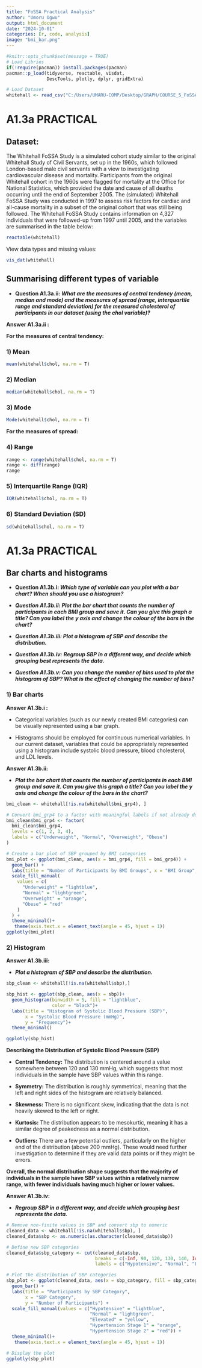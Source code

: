 ```yaml
---
title: "FoSSA Practical Analysis"
author: "Umoru Ogwu"
output: html_document
date: "2024-10-01"
categories: [r, code, analysis]
image: "bmi_bar.png"
---
```


```r
#knitr::opts_chunk$set(message = TRUE)
# Load Libries
if(!require(pacman)) install.packages(pacman)
pacman::p_load(tidyverse, reactable, visdat,
               DescTools, plotly, dplyr, gridExtra)

# Load Dataset
whitehall <- read_csv("C:/Users/UMARU-COMP/Desktop/GRAPH/COURSE_5_FoSSA/Datasets/Whitehall_fossa(in).csv")
```

# **A1.3a PRACTICAL**

## **Dataset:**

The Whitehall FoSSA Study is a simulated cohort study similar to the original Whitehall Study of Civil Servants, set up in the 1960s, which followed London-based male civil servants with a view to investigating cardiovascular disease and mortality. Participants from the original Whitehall cohort in the 1960s were flagged for mortality at the Office for National Statistics, which provided the date and cause of all deaths occurring until the end of September 2005. The (simulated) Whitehall FoSSA Study was conducted in 1997 to assess risk factors for cardiac and all-cause mortality in a subset of the original cohort that was still being followed. The Whitehall FoSSA Study contains information on 4,327 individuals that were followed-up from 1997 until 2005, and the variables are summarised in the table below:

```r
reactable(whitehall)
```

View data types and missing values:

```r
vis_dat(whitehall)
```

## Summarising different types of variable

-   **Question A1.3a.ii: *What are the measures of central tendency (mean, median and mode) and the measures of spread (range, interquartile range and standard deviation) for the measured cholesterol of participants in our dataset (using the chol variable)?***

**Answer A1.3a.ii :**

**For the measures of central tendency:**

### 1) Mean

```r
mean(whitehall$chol, na.rm = T)
```

### 2) Median

```r
median(whitehall$chol, na.rm = T)
```

### 3) Mode

```r
Mode(whitehall$chol, na.rm = T)
```

**For the measures of spread:**

### 4) Range

```r
range <- range(whitehall$chol, na.rm = T)
range <- diff(range)
range
```

### 5) Interquartile Range (IQR)

```r
IQR(whitehall$chol, na.rm = T)
```

### 6) Standard Deviation (SD)

```r
sd(whitehall$chol, na.rm = T)
```

# **A1.3a PRACTICAL**

## Bar charts and histograms

-   **Question A1.3b.i: *Which type of variable can you plot with a bar chart? When should you use a histogram?***

-   ***Question A1.3b.ii: Plot the bar chart that counts the number of participants in each BMI group and save it. Can you give this graph a title? Can you label the y axis and change the colour of the bars in the chart?***

-   ***Question A1.3b.iii: Plot a histogram of SBP and describe the distribution.***

-   ***Question A1.3b.iv:*** ***Regroup SBP in a different way, and decide which grouping best represents the data.***

-   ***Question A1.3b.v: Can you change the number of bins used to plot the histogram of SBP? What is the effect of changing the number of bins?***

### 1) Bar charts

**Answer A1.3b.i :**

-   Categorical variables (such as our newly created BMI categories) can be visually represented using a bar graph.

-   Histograms should be employed for continuous numerical variables. In our current dataset, variables that could be appropriately represented using a histogram include systolic blood pressure, blood cholesterol, and LDL levels.

**Answer A1.3b.ii:**

-   ***Plot the bar chart that counts the number of participants in each BMI group and save it. Can you give this graph a title? Can you label the y axis and change the colour of the bars in the chart?***

```r
bmi_clean <- whitehall[!is.na(whitehall$bmi_grp4), ]

# Convert bmi_grp4 to a factor with meaningful labels if not already done
bmi_clean$bmi_grp4 <- factor(
  bmi_clean$bmi_grp4,
  levels = c(1, 2, 3, 4),
  labels = c("Underweight", "Normal", "Overweight", "Obese")
)

# Create a bar plot of SBP grouped by BMI categories
bmi_plot <- ggplot(bmi_clean, aes(x = bmi_grp4, fill = bmi_grp4)) +
  geom_bar() +
  labs(title = "Number of Participants by BMI Groups", x = "BMI Group", y = "Number of Participants") +
  scale_fill_manual(
    values = c(
      "Underweight" = "lightblue",
      "Normal" = "lightgreen",
      "Overweight" = "orange",
      "Obese" = "red"
    )
  ) +
  theme_minimal()+
   theme(axis.text.x = element_text(angle = 45, hjust = 1))
ggplotly(bmi_plot) 
```

### 2) Histogram

**Answer A1.3b.iii:**

-   ***Plot a histogram of SBP and describe the distribution.***

```r
sbp_clean <- whitehall[!is.na(whitehall$sbp),]

sbp_hist <- ggplot(sbp_clean, aes(x = sbp))+
  geom_histogram(binwidth = 5, fill = "lightblue",
                 color = "black")+
  labs(title = "Histogram of Systolic Blood Pressure (SBP)",
       x = "Systolic Blood Pressure (mmHg)", 
       y = "Frequency")+
  theme_minimal()

ggplotly(sbp_hist)
```

**Describing the Distribution of Systolic Blood Pressure (SBP)**

-   **Central Tendency:** The distribution is centered around a value somewhere between 120 and 130 mmHg, which suggests that most individuals in the sample have SBP values within this range.

-   **Symmetry:** The distribution is roughly symmetrical, meaning that the left and right sides of the histogram are relatively balanced.

-   **Skewness:** There is no significant skew, indicating that the data is not heavily skewed to the left or right.

-   **Kurtosis:** The distribution appears to be mesokurtic, meaning it has a similar degree of peakedness as a normal distribution.

-   **Outliers:** There are a few potential outliers, particularly on the higher end of the distribution (above 200 mmHg). These would need further investigation to determine if they are valid data points or if they might be errors.

**Overall, the normal distribution shape suggests that the majority of individuals in the sample have SBP values within a relatively narrow range, with fewer individuals having much higher or lower values.**

**Answer A1.3b.iv:**

-   ***Regroup SBP in a different way, and decide which grouping best represents the data.***

```r
# Remove non-finite values in SBP and convert sbp to numeric
cleaned_data <- whitehall[!is.na(whitehall$sbp), ]
cleaned_data$sbp <- as.numeric(as.character(cleaned_data$sbp))

# Define new SBP categories
cleaned_data$sbp_category <- cut(cleaned_data$sbp,
                                 breaks = c(-Inf, 90, 120, 130, 140, Inf),
                                 labels = c("Hypotensive", "Normal", "Elevated", "Hypertension Stage 1", "Hypertension Stage 2"))

# Plot the distribution of SBP categories
sbp_plot <- ggplot(cleaned_data, aes(x = sbp_category, fill = sbp_category)) +
  geom_bar() +
  labs(title = "Participants by SBP Category",
       x = "SBP Category",
       y = "Number of Participants") +
  scale_fill_manual(values = c("Hypotensive" = "lightblue", 
                               "Normal" = "lightgreen", 
                               "Elevated" = "yellow", 
                               "Hypertension Stage 1" = "orange", 
                               "Hypertension Stage 2" = "red")) +
  theme_minimal()+
   theme(axis.text.x = element_text(angle = 45, hjust = 1))

# Display the plot
ggplotly(sbp_plot)

```
